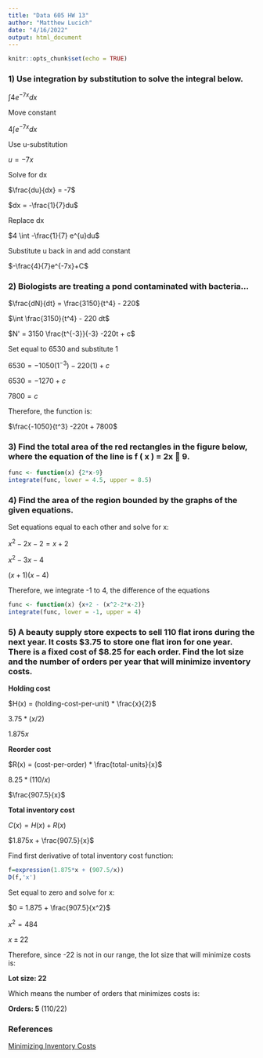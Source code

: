 ```yaml
---
title: "Data 605 HW 13"
author: "Matthew Lucich"
date: "4/16/2022"
output: html_document
---
```


```r
knitr::opts_chunk$set(echo = TRUE)
```

### 1) Use integration by substitution to solve the integral below.

$\int 4 e^{-7x}dx$

Move constant

$4 \int e^{-7x}dx$

Use u-substitution

$u = -7x$

Solve for dx

$\frac{du}{dx} = -7$

$dx = -\frac{1}{7}du$

Replace dx

$4 \int -\frac{1}{7} e^{u}du$

Substitute u back in and add constant

$-\frac{4}{7}e^{-7x}+C$


### 2) Biologists are treating a pond contaminated with bacteria...

$\frac{dN}{dt} = \frac{3150}{t^4} - 220$

$\int \frac{3150}{t^4} - 220 dt$

$N' = 3150 \frac{t^{-3}}{-3} -220t + c$

Set equal to 6530 and substitute 1

$6530 = -1050  (1^{-3}) -220(1) + c$

$6530 = -1270 + c$

$7800 = c$

Therefore, the function is:

$\frac{-1050}{t^3} -220t + 7800$



### 3) Find the total area of the red rectangles in the figure below, where the equation of the line is f ( x ) = 2x  9.


```r

func <- function(x) {2*x-9}
integrate(func, lower = 4.5, upper = 8.5)

```



### 4) Find the area of the region bounded by the graphs of the given equations.

Set equations equal to each other and solve for x:

$x^2-2x-2=x+2$

$x^2-3x-4$

$(x+1)(x-4)$

Therefore, we integrate -1 to 4, the difference of the equations

```r

func <- function(x) {x+2 - (x^2-2*x-2)}
integrate(func, lower = -1, upper = 4)

```


### 5) A beauty supply store expects to sell 110 flat irons during the next year. It costs $3.75 to store one flat iron for one year. There is a fixed cost of $8.25 for each order. Find the lot size and the number of orders per year that will minimize inventory costs.

**Holding cost**

$H(x) = (holding-cost-per-unit) * \frac{x}{2}$

$3.75  * (x/2)$

$1.875x$

**Reorder cost**

$R(x) = (cost-per-order) * \frac{total-units}{x}$

$8.25 * (110/x)$

$\frac{907.5}{x}$

**Total inventory cost**

$C(x) = H(x) + R(x)$

$1.875x + \frac{907.5}{x}$


Find first derivative of total inventory cost function:

```r

f=expression(1.875*x + (907.5/x))
D(f,'x')

```

Set equal to zero and solve for x:

$0 = 1.875 + \frac{907.5}{x^2}$

$x^2 = 484$

$x\pm22$

Therefore, since -22 is not in our range, the lot size that will minimize costs is:

**Lot size: 22**

Which means the number of orders that minimizes costs is:

**Orders: 5** (110/22)



### References

[Minimizing Inventory Costs](https://www.youtube.com/watch?v=EbNQZqsQyz0)
